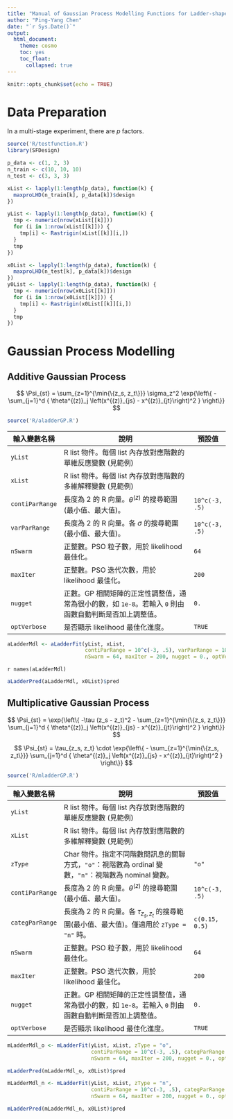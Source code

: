 ```yaml
---
title: "Manual of Gaussian Process Modelling Functions for Ladder-shaped Input Data"
author: "Ping-Yang Chen"
date: "`r Sys.Date()`"
output: 
  html_document:
    theme: cosmo
    toc: yes
    toc_float:
      collapsed: true
---
```


```r
knitr::opts_chunk$set(echo = TRUE)
```

# Data Preparation



In a multi-stage experiment, there are $p$ factors. 


```r
source('R/testfunction.R')
library(SFDesign)
```

```r
p_data <- c(1, 2, 3)
n_train <- c(10, 10, 10)
n_test <- c(3, 3, 3)
```

```r
xList <- lapply(1:length(p_data), function(k) {
  maxproLHD(n_train[k], p_data[k])$design
})

yList <- lapply(1:length(p_data), function(k) {
  tmp <- numeric(nrow(xList[[k]]))
  for (i in 1:nrow(xList[[k]])) {
    tmp[i] <- Rastrigin(xList[[k]][i,])
  }
  tmp
})
```

```r

x0List <- lapply(1:length(p_data), function(k) {
  maxproLHD(n_test[k], p_data[k])$design
})
y0List <- lapply(1:length(p_data), function(k) {
  tmp <- numeric(nrow(x0List[[k]]))
  for (i in 1:nrow(x0List[[k]])) {
    tmp[i] <- Rastrigin(x0List[[k]][i,])
  }
  tmp
})
```

# Gaussian Process Modelling

## Additive Gaussian Process



$$
\Psi_{st} =  \sum_{z=1}^{\min{\{z_s, z_t\}}} \sigma_z^2
\exp{\left\{
    -  \sum_{j=1}^d {
        \theta^{(z)}_j \left(x^{(z)}_{js} - x^{(z)}_{jt}\right)^2 
    }
\right\}}
$$

```r
source('R/aladderGP.R')
```


| 輸入變數名稱    | 說明                                                                                                   | 預設值         |
| --------------- | ------------------------------------------------------------------------------------------------------ | -------------- |
| `yList`         | R list 物件。每個 list 內存放對應階數的單維反應變數 (見範例)                                           |                |
| `xList`         | R list 物件。每個 list 內存放對應階數的多維解釋變數 (見範例)                                           |                |
| `contiParRange` | 長度為 2 的 R 向量。$\theta^{(z)}$ 的搜尋範圍(最小值、最大值)。                                        | `10^c(-3, .5)` |
| `varParRange`   | 長度為 2 的 R 向量。各 $\sigma$ 的搜尋範圍(最小值、最大值)。                                           | `10^c(-3, .5)` |
| `nSwarm`        | 正整數。PSO 粒子數，用於 likelihood 最佳化。                                                           | `64`           |
| `maxIter`       | 正整數。PSO 迭代次數，用於 likelihood 最佳化。                                                         | `200`          |
| `nugget`        | 正數。GP 相關矩陣的正定性調整值，通常為很小的數，如 `1e-8`。若輸入 `0` 則由函數自動判斷是否加上調整值。| `0.`           |
| `optVerbose`    | 是否顯示 likelihood 最佳化進度。                                                                       | `TRUE`         |



```r
aLadderMdl <- aLadderFit(yList, xList, 
                         contiParRange = 10^c(-3, .5), varParRange = 10^c(-3, .5), 
                         nSwarm = 64, maxIter = 200, nugget = 0., optVerbose = FALSE)
```


`r names(aLadderMdl)`

```r
aLadderPred(aLadderMdl, x0List)$pred

```


## Multiplicative Gaussian Process

$$
\Psi_{st} = \exp{\left\{
    -\tau (z_s - z_t)^2 
    - \sum_{z=1}^{\min{\{z_s, z_t\}}} \sum_{j=1}^d {
        \theta^{(z)}_j \left(x^{(z)}_{js} - x^{(z)}_{jt}\right)^2 
    }
\right\}}
$$


$$
\Psi_{st} =  \tau_{z_s, z_t} \cdot
\exp{\left\{
    - \sum_{z=1}^{\min{\{z_s, z_t\}}} \sum_{j=1}^d {
        \theta^{(z)}_j \left(x^{(z)}_{js} - x^{(z)}_{jt}\right)^2 
    }
\right\}}
$$

```r
source('R/mladderGP.R')
```

| 輸入變數名稱    | 說明                                                                                                   | 預設值         |
| --------------- | ------------------------------------------------------------------------------------------------------ | -------------- |
| `yList`         | R list 物件。每個 list 內存放對應階數的單維反應變數 (見範例)                                           |                |
| `xList`         | R list 物件。每個 list 內存放對應階數的多維解釋變數 (見範例)                                           |                |
| `zType`         | Char 物件。指定不同階數間訊息的關聯方式，`"o"`：視階數為 ordinal 變數，`"n"`：視階數為 nominal 變數。  | `"o"`          |
| `contiParRange` | 長度為 2 的 R 向量。$\theta^{(z)}$ 的搜尋範圍(最小值、最大值)。                                        | `10^c(-3, .5)` |
| `categParRange` | 長度為 2 的 R 向量。各 $\tau_{z_s, z_t}$ 的搜尋範圍(最小值、最大值)。僅適用於 `zType = "n"` 時。       | `c(0.15, 0.5)` |
| `nSwarm`        | 正整數。PSO 粒子數，用於 likelihood 最佳化。                                                           | `64`           |
| `maxIter`       | 正整數。PSO 迭代次數，用於 likelihood 最佳化。                                                         | `200`          |
| `nugget`        | 正數。GP 相關矩陣的正定性調整值，通常為很小的數，如 `1e-8`。若輸入 `0` 則由函數自動判斷是否加上調整值。| `0.`           |
| `optVerbose`    | 是否顯示 likelihood 最佳化進度。                                                                       | `TRUE`         |




```r
mLadderMdl_o <- mLadderFit(yList, xList, zType = "o", 
                           contiParRange = 10^c(-3, .5), categParRange = c(0.15, 0.5), 
                           nSwarm = 64, maxIter = 200, nugget = 0., optVerbose = FALSE)
```

```r
mLadderPred(mLadderMdl_o, x0List)$pred
```

```r
mLadderMdl_n <- mLadderFit(yList, xList, zType = "n", 
                           contiParRange = 10^c(-3, .5), categParRange = c(0.15, 0.5), 
                           nSwarm = 64, maxIter = 200, nugget = 0., optVerbose = FALSE)
```

```r
mLadderPred(mLadderMdl_n, x0List)$pred
```
